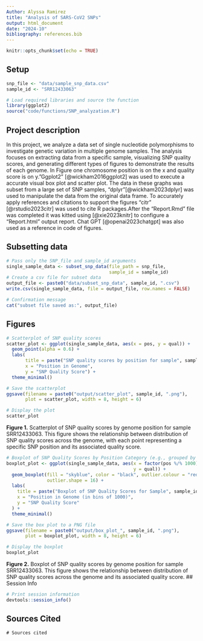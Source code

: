 ```yaml
---
Author: Alyssa Ramirez
title: "Analysis of SARS-CoV2 SNPs"
output: html_document
date: "2024-10"
bibliography: references.bib
---
```


```r
knitr::opts_chunk$set(echo = TRUE)
```

## Setup
```r
snp_file <- "data/sample_snp_data.csv"
sample_id <- "SRR12433063"
```

```r
# Load required libraries and source the function
library(ggplot2)
source("code/functions/SNP_analyzation.R")
```

## Project description
In this project, we analyze a data set of single nucleotide polymorphisms to 
investigate genetic variation in multiple genome samples. The analysis focuses 
on extracting data from a specific sample, visualizing SNP quality scores, and
generating different types of figures to demonstrate the results of each
genome. In Figure one chromosome position is on the x and quality score is on 
y."Ggplot2" [@wickham2016ggplot2] was used to execute a accurate visual box plot and scatter plot.
The data in these graphs was subset from a large set of SNP samples, "dplyr"[@wickham2023dplyr] 
was used to manipulate the data from the original data frame. To accurately 
apply references and citations to support the figures "citr" [@rstudio2023citr] was used to cite 
R packages.After the "Report.Rmd" file was completed it was kitted using [@xie2023knitr] to configure a "Report.html" output report. Chat GPT [@openai2023chatgpt] was also used as a reference in code of figures.

## Subsetting data
```r
# Pass only the SNP_file and sample_id arguments
single_sample_data <- subset_snp_data(file_path = snp_file,
                                      sample_id = sample_id)
# Create a csv file for subset data
output_file <- paste0("data/subset_snp_data", sample_id, ".csv")
write.csv(single_sample_data, file = output_file, row.names = FALSE)

# Confirmation message
cat("subset file saved as:", output_file)
```

## Figures
```r
# Scatterplot of SNP quality scores
scatter_plot <- ggplot(single_sample_data, aes(x = pos, y = qual)) +
  geom_point(alpha = 0.6) +
  labs(
       title = paste("SNP quality scores by position for sample", sample_id),
       x = "Position in Genome",
       y = "SNP Quality Score") +
  theme_minimal()

# Save the scatterplot
ggsave(filename = paste0("output/scatter_plot", sample_id, ".png"),
       plot = scatter_plot, width = 8, height = 6)

# Display the plot
scatter_plot
```

**Figure 1.** Scatterplot of SNP quality scores by genome position for sample SRR12433063. This figure shows the relationship between distribution of SNP quality scores across the genome, with each point representing a specific SNP position and its associated quality score.

```r
# Boxplot of SNP Quality Scores by Position Category (e.g., grouped by bins)
boxplot_plot <- ggplot(single_sample_data, aes(x = factor(pos %/% 1000),
                                               y = qual)) +
  geom_boxplot(fill = "skyblue", color = "black", outlier.colour = "red",
               outlier.shape = 16) +
  labs(
    title = paste("Boxplot of SNP Quality Scores for Sample", sample_id),
    x = "Position in Genome (in bins of 1000)",
    y = "SNP Quality Score"
  ) +
  theme_minimal()

# Save the box plot to a PNG file
ggsave(filename = paste0("output/box_plot_", sample_id, ".png"),
       plot = boxplot_plot, width = 8, height = 6)

# Display the boxplot
boxplot_plot
```

**Figure 2.** Boxplot of SNP quality scores by genome position for sample SRR12433063. This figure shows the relationship between distribution of SNP quality scores across the genome and its associated quality score.
## Session Info
```r
# Print session information
devtools::session_info()
```

## Sources Cited
```r-cite-sources
# Sources cited
```





